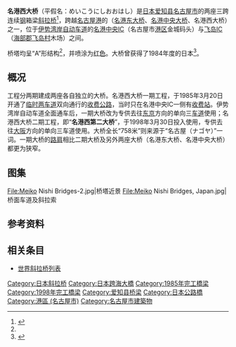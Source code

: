 {{noteTA
|1=zh-hans:斜拉桥;zh-hk:斜拉橋;zh-tw:斜張橋;
}}
{{Infobox Bridge
|bridge_name=名港西大桥
|native_name=名港西大橋
|native_name_lang=ja
|image=Meiko Nishi Bridges-3.jpg
|image_size=270
|caption=
|other_name=
|carries=[[File:Isewangan_Expwy_Route_Sign.svg|120px]]
|crosses=[[名古屋港|名古屋港]]
|locale={{JPN}}，[[爱知县|爱知县]][[名古屋市|名古屋市]]
|owner=[[日本道路公团|日本道路公团]]
|maint=[[中日本高速公路|中日本高速公路]]
|id=
|design=[[斜拉桥|斜拉桥]]
|mainspan={{Convert|406|m|ft}}（一期）<ref name="first">{{Structurae|id=s0001315|title=名港西大桥}}{{en}}</ref><br>{{Convert|405|m|ft}}（二期）<ref name="second">{{Structurae|id=s0006654|title=名港西第二大桥}}{{en}}</ref>
|length={{Convert|758|m|ft}}
|height={{Convert|122|m|ft}}
|width={{Convert|13.8|m|ft}}
|clearance=
|below={{Convert|38|m|ft}}
|traffic=
|begin=
|open=1985年3月20日（一期）<br>1998年3月30日（二期）
|closed=
|map_cue=
|map_image=
|map_text=
|map_width=
|lat=35.051843
|long=136.834545
|extra={{Location map|Japan|label=名港西大桥|lat=35.051843|long=136.834545|marksize=6|position=|width=|float=center|caption=}}
}}

'''名港西大桥'''（平假名：めいこうにしおおはし）是[[日本|日本]][[爱知县|爱知县]][[名古屋市|名古屋市]]的两座三跨连续[[钢|钢]]箱梁[[斜拉桥|斜拉桥]]<ref name="ASCE">{{cite book|title=Bridges 2008|publisher=American Society of Civil Engineers|date=2007|pages=June bridge|url=|id=|isbn=978-0-7844-0945-9|language=en}}</ref>，跨越[[名古屋港|名古屋港]]的{{link-ja|名港三大桥|名港トリトン}}（[[名港东大桥|名港东大桥]]、[[名港中央大桥|名港中央大桥]]、名港西大桥）之一，位于[[伊势湾岸自动车道|伊势湾岸自动车道]]的[[名港中央IC|名港中央IC]]（名古屋市[[港区_(名古屋市)|港区]]金城码头）与[[飞岛IC|飞岛IC]]（[[海部郡_(爱知县)|海部郡]][[飞岛村|飞岛村]]木场）之间。

桥塔均呈“A”形结构<ref name="ASCE"/>，并喷涂为[[红色|红色]]。大桥曾获得了1984年度的日本{{link-ja|土木学会田中奖|土木学会田中賞}}<ref>{{cite book|title=日本の名橋 完全名鑑|publisher=廣済堂|date=2013年3月|pages=78|isbn=978-4-331-80222-9|language=ja}}</ref>。

==概况==
工程分两期建成两座各自独立的大桥。名港西大桥一期工程，于1985年3月20日开通了[[临时两车道|临时两车道]]双向通行的[[收费公路|收费公路]]，当时只在名港中央IC一侧有[[收费站|收费站]]。伊势湾岸自动车道全面通车后，一期大桥改为专供去往[[东京|东京]]方向的单向三[[车道|车道]]使用；名港西大桥二期工程，即“'''名港西第二大桥'''”，于1998年3月30日投入使用，专供去往[[大阪市|大阪]]方向的单向三车道使用。大桥全长“758米”则来源于“名古屋（ナゴヤ）”一词。一期大桥的[[路肩|路肩]]相比二期大桥及另外两座大桥（名港东大桥、名港中央大桥）都更为狭窄。

==图集==
<gallery>
File:Meiko Nishi Bridges-2.jpg|桥塔近景
File:Meiko Nishi Bridges, Japan.jpg|桥面车道及斜拉索
</gallery>

==参考资料==
{{reflist}}

==相关条目==
* [[世界斜拉桥列表|世界斜拉桥列表]]

[[Category:日本斜拉桥|Category:日本斜拉桥]]
[[Category:日本跨海大橋|Category:日本跨海大橋]]
[[Category:1985年完工橋梁|Category:1985年完工橋梁]]
[[Category:1998年完工橋梁|Category:1998年完工橋梁]]
[[Category:爱知县桥梁|Category:爱知县桥梁]]
[[Category:日本公路橋|Category:日本公路橋]]
[[Category:港區_(名古屋市)|Category:港區 (名古屋市)]]
[[Category:名古屋市建築物|Category:名古屋市建築物]]